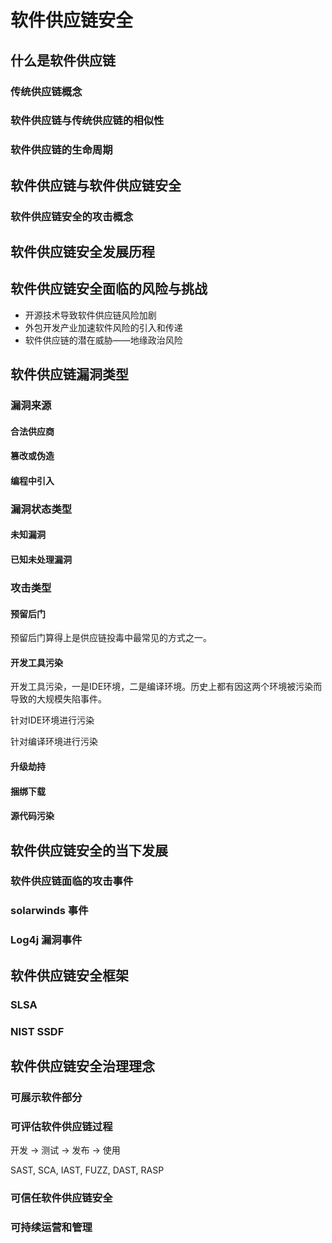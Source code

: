 # 软件供应链安全

## 什么是软件供应链

### 传统供应链概念

### 软件供应链与传统供应链的相似性

### 软件供应链的生命周期

## 软件供应链与软件供应链安全

### 软件供应链安全的攻击概念

## 软件供应链安全发展历程

## 软件供应链安全面临的风险与挑战

- 开源技术导致软件供应链风险加剧
- 外包开发产业加速软件风险的引入和传递
- 软件供应链的潜在威胁——地缘政治风险

## 软件供应链漏洞类型

### 漏洞来源

#### 合法供应商

#### 篡改或伪造

#### 编程中引入

### 漏洞状态类型

#### 未知漏洞

#### 已知未处理漏洞

### 攻击类型

#### 预留后门

预留后门算得上是供应链投毒中最常见的方式之一。

#### 开发工具污染

开发工具污染，一是IDE环境，二是编译环境。历史上都有因这两个环境被污染而导致的大规模失陷事件。

针对IDE环境进行污染

针对编译环境进行污染

#### 升级劫持

#### 捆绑下载

#### 源代码污染

## 软件供应链安全的当下发展

### 软件供应链面临的攻击事件

### solarwinds 事件

### Log4j 漏洞事件

## 软件供应链安全框架

### SLSA

### NIST SSDF

## 软件供应链安全治理理念

### 可展示软件部分

### 可评估软件供应链过程

开发 -> 测试 -> 发布 -> 使用

SAST, SCA, IAST, FUZZ, DAST, RASP

### 可信任软件供应链安全

### 可持续运营和管理
